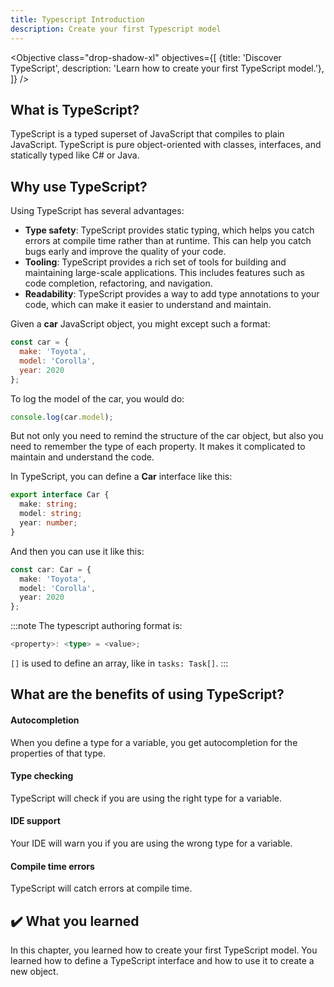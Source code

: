 ```yaml
---
title: Typescript Introduction
description: Create your first Typescript model
---
```



<Objective class="drop-shadow-xl" objectives={[
{title: 'Discover TypeScript', description: 'Learn how to create your first TypeScript model.'},
]} />

## What is TypeScript?

TypeScript is a typed superset of JavaScript that compiles to plain JavaScript. TypeScript is pure object-oriented with classes, interfaces, and statically typed like C# or Java.

## Why use TypeScript?

Using TypeScript has several advantages:

- **Type safety**: TypeScript provides static typing, which helps you catch errors at compile time rather than at runtime. This can help you catch bugs early and improve the quality of your code.
- **Tooling**: TypeScript provides a rich set of tools for building and maintaining large-scale applications. This includes features such as code completion, refactoring, and navigation.
- **Readability**: TypeScript provides a way to add type annotations to your code, which can make it easier to understand and maintain.

Given a **car** JavaScript object, you might except such a format:

```javascript
const car = {
  make: 'Toyota',
  model: 'Corolla',
  year: 2020
};
```

To log the model of the car, you would do:

```javascript
console.log(car.model);
```

But not only you need to remind the structure of the car object, but also you need to remember the type of each property.
It makes it complicated to maintain and understand the code.

In TypeScript, you can define a **Car** interface like this:

```typescript
export interface Car {
  make: string;
  model: string;
  year: number;
}
```

And then you can use it like this:

```typescript
const car: Car = {
  make: 'Toyota',
  model: 'Corolla',
  year: 2020
};
```

:::note
The typescript authoring format is:

```typescript
<property>: <type> = <value>;
```

`[]` is used to define an array, like in `tasks: Task[]`.
:::

## What are the benefits of using TypeScript?

#### Autocompletion

When you define a type for a variable, you get autocompletion for the properties of that type.

#### Type checking

TypeScript will check if you are using the right type for a variable.

#### IDE support

Your IDE will warn you if you are using the wrong type for a variable.

#### Compile time errors

TypeScript will catch errors at compile time.


## ✔️ What you learned

In this chapter, you learned how to create your first TypeScript model. You learned how to define a TypeScript interface and how to use it to create a new object.
